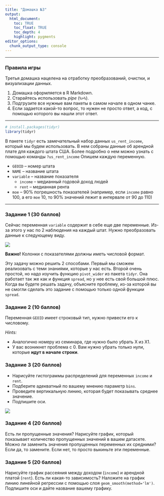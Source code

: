 ```yaml
---
title: "Домашка №3"
output: 
  html_document:
    toc: TRUE
    toc_float: TRUE
    toc_depth: 4
    highlight: pygments
editor_options: 
  chunk_output_type: console
---
```

---

### Правила игры

Третья домашка нацелена на отработку преобразований, очистки, и визуализации данных. 

1. Домашка оформляется в R Markdown.
2. Старайтесь использовать *pipe* (`%>%`).
3. Подгрузите все нужные вам пакеты в самом начале в одном чанке.
4. Если задается какой-то вопрос, то нужен не просто ответ, а код, с помощью которого вы нашли этот ответ.

---

```r
# install.packages(tidyr)
library(tidyr)
```

В пакете `tidyr` есть замечательный набор данных `us_rent_income`, который мы будем использовать. В нем собраны данные об арендной плате для каждого штата США. Более подробно о нем можно узнать с помощью команды `?us_rent_income` Опишем каждую переменную.

* `GEOID` -- номер штата
* `NAME` -- название штата
* `variable` -- название показателя 
  + `income` -- медианный годовой доход людей
  + `rent` -- медианная рента
* `moe` -- 90% погрешность показателей (например, если `income` равно 100, а его `moe` 10, то 90% значений лежит в интервале от 90 до 110)

---

### Задание 1 (30 баллов)

Сейчас переменная `variable` содержит в себе еще две переменные. Из-за этого у нас по 2 наблюдения на каждый штат. Нужно преобразовать данные к следующему виду.

![](pictures/ex1.png)

**Важно!** Колонки с показателями должны иметь числовой формат.

Эту задачу можно решить 2 способами. Первый мы сможем реализовать с теми знаниями, которые у нас есть. Второй очень простой, но надо изучить функцию `pivot_wider` из пакета `tidyr`. Она работает так же как и функция `spread`, но у нее есть свой большой плюс. Когда вы будете решать задачу, объясните проблему, из-за которой вы не смогли сделать это задание с помощью только одной функции `spread`.

### Задание 2 (10 баллов)

Переменная `GEOID` имеет строковый тип, нужно привести его к числовому. 

*Hints:*

* Аналогично номеру из семинара, где нужно было убрать X из X1.
* У вас возникнет проблема с 0. Вам нужно убрать только нули, которые **идут в начале строки**. 

### Задание 3 (20 баллов)

* Нарисуйте гистограммы распределений для переменных `income` и `rent`. 
* Подберите адекватный по вашему мнению параметр `bins`. 
* Проведите вертикальную линию, которая будет показывать среднее значение.
* Подпишите оси.

![](pictures/hist.png)

### Задание 4 (20 баллов)

Есть ли пропущенные значения? Нарисуйте график, который показывает количество пропущенных значений в вашем датасете. Можно ли заменить значения пропущенных переменных их средними? Если да, то замените. Если нет, то просто выкиньте эти переменные.

### Задание 5 (20 баллов)

Нарисуйте график рассеяния между доходом (`income`) и арендной платой (`rent`). Есть ли какая-то зависимость? Наложите на график линию линейной регрессии с помощью слоя `geom_smooth(method='lm')`. Подпишите оси и дайте название вашему графику.

